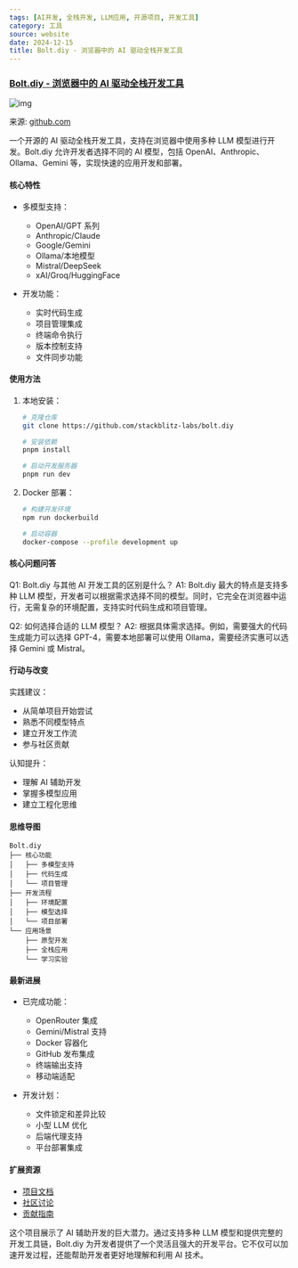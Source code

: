 ```yaml
---
tags: [AI开发, 全栈开发, LLM应用, 开源项目, 开发工具]
category: 工具
source: website
date: 2024-12-15
title: Bolt.diy - 浏览器中的 AI 驱动全栈开发工具
---
```


### [Bolt.diy - 浏览器中的 AI 驱动全栈开发工具](https://github.com/stackblitz-labs/bolt.diy)

![img](https://img.mengpeng.tech/i/2024/12/15/675e5b6f4679b.webp)

来源: [github.com](https://github.com/stackblitz-labs/bolt.diy)

一个开源的 AI 驱动全栈开发工具，支持在浏览器中使用多种 LLM 模型进行开发。Bolt.diy 允许开发者选择不同的 AI 模型，包括 OpenAI、Anthropic、Ollama、Gemini 等，实现快速的应用开发和部署。

#### 核心特性
- 多模型支持：
  - OpenAI/GPT 系列
  - Anthropic/Claude
  - Google/Gemini
  - Ollama/本地模型
  - Mistral/DeepSeek
  - xAI/Groq/HuggingFace

- 开发功能：
  - 实时代码生成
  - 项目管理集成
  - 终端命令执行
  - 版本控制支持
  - 文件同步功能

#### 使用方法
1. 本地安装：
   ```bash
   # 克隆仓库
   git clone https://github.com/stackblitz-labs/bolt.diy
   
   # 安装依赖
   pnpm install
   
   # 启动开发服务器
   pnpm run dev
   ```

2. Docker 部署：
   ```bash
   # 构建开发环境
   npm run dockerbuild
   
   # 启动容器
   docker-compose --profile development up
   ```

#### 核心问题问答
Q1: Bolt.diy 与其他 AI 开发工具的区别是什么？
A1: Bolt.diy 最大的特点是支持多种 LLM 模型，开发者可以根据需求选择不同的模型。同时，它完全在浏览器中运行，无需复杂的环境配置，支持实时代码生成和项目管理。

Q2: 如何选择合适的 LLM 模型？
A2: 根据具体需求选择。例如，需要强大的代码生成能力可以选择 GPT-4，需要本地部署可以使用 Ollama，需要经济实惠可以选择 Gemini 或 Mistral。

#### 行动与改变
实践建议：
- 从简单项目开始尝试
- 熟悉不同模型特点
- 建立开发工作流
- 参与社区贡献

认知提升：
- 理解 AI 辅助开发
- 掌握多模型应用
- 建立工程化思维

#### 思维导图
```
Bolt.diy
├── 核心功能
│   ├── 多模型支持
│   ├── 代码生成
│   └── 项目管理
├── 开发流程
│   ├── 环境配置
│   ├── 模型选择
│   └── 项目部署
└── 应用场景
    ├── 原型开发
    ├── 全栈应用
    └── 学习实验
```

#### 最新进展
- 已完成功能：
  - OpenRouter 集成
  - Gemini/Mistral 支持
  - Docker 容器化
  - GitHub 发布集成
  - 终端输出支持
  - 移动端适配

- 开发计划：
  - 文件锁定和差异比较
  - 小型 LLM 优化
  - 后端代理支持
  - 平台部署集成

#### 扩展资源
- [项目文档](https://github.com/stackblitz-labs/bolt.diy/blob/main/README.md)
- [社区讨论](https://thinktank.ottomator.ai)
- [贡献指南](https://github.com/stackblitz-labs/bolt.diy/blob/main/CONTRIBUTING.md)

这个项目展示了 AI 辅助开发的巨大潜力。通过支持多种 LLM 模型和提供完整的开发工具链，Bolt.diy 为开发者提供了一个灵活且强大的开发平台。它不仅可以加速开发过程，还能帮助开发者更好地理解和利用 AI 技术。 